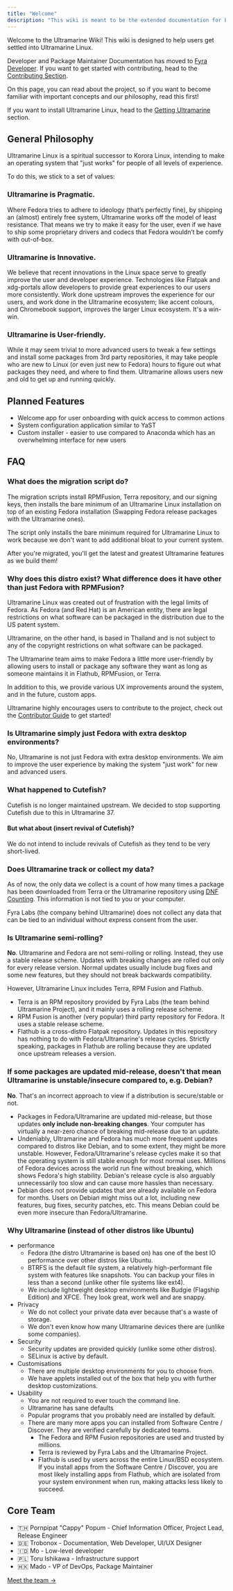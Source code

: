 ---
title: "Welcome"
description: "This wiki is meant to be the extended documentation for both end users and developers, so it is separated in those two categories."
---

Welcome to the Ultramarine Wiki! This wiki is designed to help users get settled into Ultramarine Linux.

Developer and Package Maintainer Documentation has moved to [Fyra Developer](https://developer.fyralabs.com). If you want to get started with contributing, head to the [Contributing Section](../contributing/contributorguide).

On this page, you can read about the project, so if you want to become familiar with important concepts and our philosophy, read this first!

If you want to install Ultramarine Linux, head to the [Getting Ultramarine](../installation/getting) section.

## General Philosophy

Ultramarine Linux is a spiritual successor to Korora Linux, intending to make an operating system that "just works" for people of all levels of experience.

To do this, we stick to a set of values:

### Ultramarine is Pragmatic.

Where Fedora tries to adhere to ideology (that’s perfectly fine), by shipping an (almost) entirely free system, Ultramarine works off the model of least resistance. That means we try to make it easy for the user, even if we have to ship some proprietary drivers and codecs that Fedora wouldn’t be comfy with out-of-box.

### Ultramarine is Innovative.

We believe that recent innovations in the Linux space serve to greatly improve the user and developer experience. Technologies like Flatpak and xdg-portals allow developers to provide great experiences to our users more consistently. Work done upstream improves the experience for our users, and work done in the Ultramarine ecosystem; like accent colours, and Chromebook support, improves the larger Linux ecosystem. It's a win-win.

### Ultramarine is User-friendly.

While it may seem trivial to more advanced users to tweak a few settings and install some packages from 3rd party repositories, it may take people who are new to Linux (or even just new to Fedora) hours to figure out what packages they need, and where to find them. Ultramarine allows users new and old to get up and running quickly.

## Planned Features

- Welcome app for user onboarding with quick access to common actions
- System configuration application similar to YaST
- Custom installer - easier to use compared to Anaconda which has an overwhelming interface for new users

## FAQ

### What does the migration script do?

The migration scripts install RPMFusion, Terra repository, and our signing keys, then installs the bare minimum of an Ultramarine Linux installation on top of an existing Fedora installation (Swapping Fedora release packages with the Ultramarine ones).

The script only installs the bare minimum required for Ultramarine Linux to work because we don't want to add additional bloat to your current system.

After you're migrated, you'll get the latest and greatest Ultramarine features as we build them!

### Why does this distro exist? What difference does it have other than just Fedora with RPMFusion?

Ultramarine Linux was created out of frustration with the legal limits of Fedora. As Fedora (and Red Hat) is an American entity, there are legal restrictions on what software can be
packaged in the distribution due to the US patent system.

Ultramarine, on the other hand, is based in Thailand and is not subject to any of the copyright restrictions on what software can be packaged.

The Ultramarine team aims to make Fedora a little more user-friendly by allowing users to install or package any software they want as long as someone maintains it in Flathub, RPMFusion, or Terra.

In addition to this, we provide various UX improvements around the system, and in the future, custom apps.

Ultramarine highly encourages users to contribute to the project, check out the [Contributor Guide](/en/contributing/contributorguide) to get started!

### Is Ultramarine simply just Fedora with extra desktop environments?

No, Ultramarine is not just Fedora with extra desktop environments. We aim to improve the user experience by making the system "just work" for new and advanced users.

### What happened to Cutefish?

Cutefish is no longer maintained upstream. We decided to stop supporting Cutefish due to this in Ultramarine 37.

#### But what about (insert revival of Cutefish)?

We do not intend to include revivals of Cutefish as they tend to be very short-lived.

### Does Ultramarine track or collect my data?

As of now, the only data we collect is a count of how many times a package has been downloaded from Terra or the Ultramarine repository using [DNF Counting](https://docs.fedoraproject.org/en-US/infra/sysadmin_guide/dnf-counting/). This information is not tied to you or your computer.

Fyra Labs (the company behind Ultramarine) does not collect any data that can be tied to an individual without express consent from the user.

### Is Ultramarine semi-rolling?

**No**. Ultramarine and Fedora are not semi-rolling or rolling. Instead, they use a stable release scheme. Updates with breaking changes are rolled out only for every release version. Normal updates usually include bug fixes and some new features, but they should not break backwards compatibility.

However, Ultramarine Linux includes Terra, RPM Fusion and Flathub.
- Terra is an RPM repository provided by Fyra Labs (the team behind Ultramarine Project), and it mainly uses a rolling release scheme.
- RPM Fusion is another (very popular) third party repository for Fedora. It uses a stable release scheme.
- Flathub is a cross-distro Flatpak repository. Updates in this repository has nothing to do with Fedora/Ultramarine's release cycles. Strictly speaking, packages in Flathub are rolling because they are updated once upstream releases a version.

### If some packages are updated mid-release, doesn't that mean Ultramarine is unstable/insecure compared to, e.g. Debian?

**No**. That's an incorrect approach to view if a distribution is secure/stable or not.
- Packages in Fedora/Ultramarine are updated mid-release, but those updates **only include non-breaking changes**. Your computer has virtually a near-zero chance of breaking mid-release due to an update.
- Undeniably, Ultramarine and Fedora has much more frequent updates compared to distros like Debian, and to some extent, they might be more unstable. However, Fedora/Ultramarine's release cycles make it so that the operating system is still stable enough for most normal uses. Millions of Fedora devices across the world run fine without breaking, which shows Fedora's high stability. Debian's release cycle is also arguably unnecessarily too slow and can cause more hassles than necessary.
- Debian does not provide updates that are already available on Fedora for months. Users on Debian might miss out a lot, including new features, bug fixes, security patches, etc. This means Debian could be even more insecure than Fedora/Ultramarine.

### Why Ultramarine (instead of other distros like Ubuntu)

- performance
  - Fedora (the distro Ultramarine is based on) has one of the best IO performance over other distros like Ubuntu.
  - BTRFS is the default file system, a relatively high-performant file system with features like snapshots. You can backup your files in less than a second (unlike other file systems like ext4).
  - We include lightweight desktop environments like Budgie (Flagship Edition) and XFCE. They look great, work well and are snappy.
- Privacy
  - We do not collect your private data ever because that's a waste of storage.
  - We don't even know how many Ultramarine devices there are (unlike some companies).
- Security
  - Security updates are provided quickly (unlike some other distros).
  - SELinux is active by default.
- Customisations
  - There are multiple desktop environments for you to choose from.
  - We have applets installed out of the box that help you with further desktop customizations.
- Usability
  - You are not required to ever touch the command line.
  - Ultramarine has sane defaults
  - Popular programs that you probably need are installed by default.
  - There are many more apps you can installed from Software Centre / Discover. They are verified carefully by dedicated teams.
    - The Fedora and RPM Fusion repositories are used and trusted by millions.
    - Terra is reviewed by Fyra Labs and the Ultramarine Project.
    - Flathub is used by users across the entire Linux/BSD ecosystem. If you install apps from the Software Centre / Discover, you are most likely installing apps from Flathub, which are isolated from your system environment when run, making attacks less likely to succeed.

## Core Team

- 🇹🇭 Pornpipat "Cappy" Popum - Chief Information Officer, Project Lead, Release Engineer
- 🇩🇪 Trobonox - Documentation, Web Developer, UI/UX Designer
- 🇮🇩 Mo - Low-level developer
- 🇵🇱 Toru Ishikawa - Infrastructure support
- 🇭🇰 Mado - VP of DevOps, Package Maintainer

[Meet the team →](https://fyralabs.com/about/#Meet:~:text=benefit%20of%20all.-,Meet%20the%20Team)
